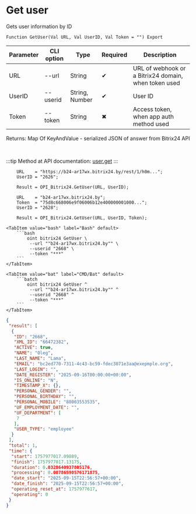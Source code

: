 ﻿---
sidebar_position: 2
description: Get user and other functions to work with Bitrix24 in the Open Integration Package, a free open-source integration library for 1C:Enterprise 8, OneScript and CLI
keywords: [1C, 1С, 1С:Enterprise, 1С:Enterprise 8.3, API, Integration, Services, Exchange, OneScript, CLI, Bitrix24]
---


# Get user
 Gets user information by ID



`Function GetUser(Val URL, Val UserID, Val Token = "") Export`

  | Parameter | CLI option | Type | Required | Description |
  |-|-|-|-|-|
  | URL | --url | String | &#x2714; | URL of webhook or a Bitrix24 domain, when token used |
  | UserID | --userid | String, Number | &#x2714; | User ID |
  | Token | --token | String | &#x2716; | Access token, when app auth method used |

  
  Returns:  Map Of KeyAndValue - serialized JSON of answer from Bitrix24 API

<br/>

:::tip
Method at API documentation: [user.get](https://dev.1c-bitrix.ru/rest_help/users/user_get.php)
:::
<br/>


```bsl title="1C:Enterprise/OneScript code example"
    URL    = "https://b24-ar17wx.bitrix24.by/rest/1/h0m...";
    UserID = "2626";

    Result = OPI_Bitrix24.GetUser(URL, UserID);

    URL    = "b24-ar17wx.bitrix24.by";
    Token  = "75d8c668006e9f06006b12e400000001000...";
    UserID = "2628";

    Result = OPI_Bitrix24.GetUser(URL, UserID, Token);
```
 

 <Tabs>
  
    <TabItem value="bash" label="Bash" default>
        ```bash
            oint bitrix24 GetUser \
             --url ""b24-ar17wx.bitrix24.by"" \
             --userid "2668" \
             --token "***"
        ```
    </TabItem>
  
    <TabItem value="bat" label="CMD/Bat" default>
        ```batch
            oint bitrix24 GetUser ^
             --url ""b24-ar17wx.bitrix24.by"" ^
             --userid "2668" ^
             --token "***"
        ```
    </TabItem>
</Tabs>


```json title="Result"
{
 "result": [
  {
   "ID": "2668",
   "XML_ID": "66472382",
   "ACTIVE": true,
   "NAME": "Oleg",
   "LAST_NAME": "Lama",
   "EMAIL": "bc2ed770-7311-4c43-bc59-fdec3071e3aa@exepmple.org",
   "LAST_LOGIN": "",
   "DATE_REGISTER": "2025-09-16T00:00:00+00:00",
   "IS_ONLINE": "N",
   "TIMESTAMP_X": {},
   "PERSONAL_GENDER": "",
   "PERSONAL_BIRTHDAY": "",
   "PERSONAL_MOBILE": "88003553535",
   "UF_EMPLOYMENT_DATE": "",
   "UF_DEPARTMENT": [
    7
   ],
   "USER_TYPE": "employee"
  }
 ],
 "total": 1,
 "time": {
  "start": 1757977017.09889,
  "finish": 1757977017.13175,
  "duration": 0.0328640937805176,
  "processing": 0.00786590576171875,
  "date_start": "2025-09-15T22:56:57+00:00",
  "date_finish": "2025-09-15T22:56:57+00:00",
  "operating_reset_at": 1757977617,
  "operating": 0
 }
}
```
